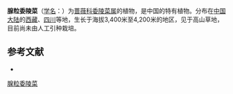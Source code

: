 {{Speciesbox
| name = 腺粒委陵菜
| status = 
| status_system = 
| image =
| genus = Potentilla
| species = granulosa
| authority = Yu et C. L. Li
}}

'''腺粒委陵菜'''（[[学名|学名]]：{{lang|la|''Potentilla granulosa''}}）为[[蔷薇科|蔷薇科]][[委陵菜属|委陵菜属]]的植物，是中国的特有植物。分布在[[中国大陆|中国大陆]]的[[西藏|西藏]]、[[四川|四川]]等地，生长于海拔3,400米至4,200米的地区，见于高山草地，目前尚未由人工引种栽培。

== 参考文献 ==
<div class="references-small">
* {{cite web| url =http://www.bioinfo.cn/db05/KmzwSpecies.php?action=view&id=19164| title =腺粒委陵菜| work =《中国高等植物数据库全库》| publisher =中国科学院微生物研究所| author =昆明植物研究所| accessdate =2009-02-25| deadurl =yes| archiveurl =https://web.archive.org/web/20160305010354/http://www.bioinfo.cn/db05/KmzwSpecies.php?action=view&id=19164| archivedate =2016-03-05}}
</div>
{{Taxonbar|from=Q15228573}}

[[Category:委陵菜属|腺粒委陵菜]]


{{植物小作品}}